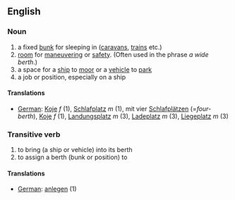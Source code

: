 ==English==

===Noun===
#a fixed [[bunk]] for sleeping in ([[caravan]]s, [[train]]s etc.)
#[[room]] for [[maneuvering]] or [[safety]].  (Often used in the phrase ''a wide berth''.)
#a space for a [[ship]] to [[moor]] or a [[vehicle]] to [[park]]
#a job or position, especially on a ship

====Translations====
*[[German]]: [[Koje]] ''f'' (1), [[Schlafplatz]] ''m'' (1), mit vier [[Schlafplatz|Schlafplätzen]] (=''four-berth''), [[Koje]] ''f'' (1), [[Landungsplatz]] ''m'' (3), [[Ladeplatz]] ''m'' (3), [[Liegeplatz]] ''m'' (3)

===Transitive verb===
#to bring (a ship or vehicle) into its berth
#to assign a berth (bunk or position) to

====Translations====
*[[German]]: [[anlegen]] (1)